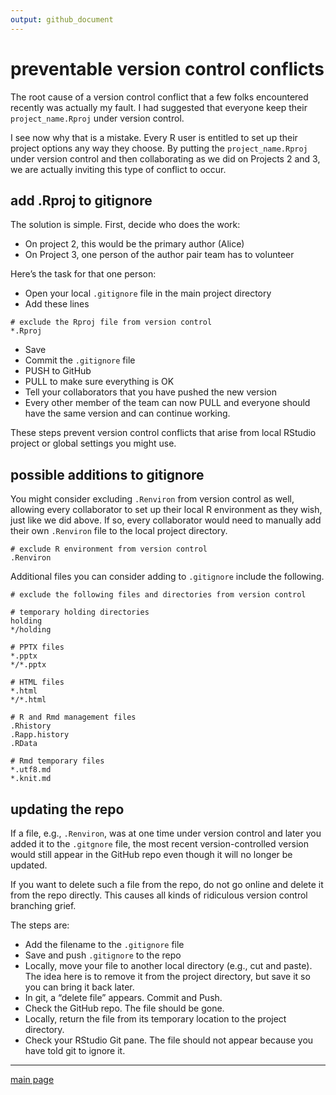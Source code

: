 ```yaml
---
output: github_document
--- 
```


# preventable version control conflicts   

The root cause of a version control conflict that a few folks encountered recently was actually my fault. I had suggested that everyone keep their `project_name.Rproj` under version control. 

I see now why that is a mistake. Every R user is entitled to set up their project options any way they choose. By putting the `project_name.Rproj` under version control and then collaborating as we did on Projects 2 and 3, we are actually inviting this type of conflict to occur. 

## add .Rproj to gitignore

The solution is simple. First, decide who does the work: 

- On project 2, this would be the primary author (Alice) 
- On Project 3, one person of the author pair team has to volunteer 

Here's the task for that one person: 

- Open your local `.gitignore` file in the main project directory 
- Add these lines  

```
# exclude the Rproj file from version control  
*.Rproj
```

- Save 
- Commit the `.gitignore` file 
- PUSH to GitHub 
- PULL to make sure everything is OK 
- Tell your collaborators that you have pushed the new version 
- Every other member of the team can now PULL and everyone should have the same version and can continue working. 

These steps prevent version control conflicts that arise from local RStudio project or global settings you might use. 


## possible additions to gitignore

You might consider excluding `.Renviron` from version control as well, allowing every collaborator to set up their local R environment as they wish, just like we did above. If so, every collaborator would need to manually add their own `.Renviron` file to the local project directory. 

```
# exclude R environment from version control 
.Renviron 
```


Additional files you can consider adding to `.gitignore` include the following. 



```
# exclude the following files and directories from version control

# temporary holding directories 
holding
*/holding

# PPTX files 
*.pptx
*/*.pptx

# HTML files 
*.html
*/*.html

# R and Rmd management files 
.Rhistory
.Rapp.history
.RData

# Rmd temporary files 
*.utf8.md
*.knit.md
```


## updating the repo 

If a file, e.g., `.Renviron`,  was at one time under version control and later you added it to the `.gitgnore` file, the most recent version-controlled version  would still appear in the GitHub repo even though it will no longer be updated. 

If you want to delete such a file from the repo, do not go online and delete it from the repo directly. This causes all kinds of ridiculous version control branching grief. 

The steps are: 

- Add the filename to the `.gitignore` file 
- Save and push `.gitignore` to the repo 
- Locally, move your file to another local directory (e.g., cut and paste). The idea here is to remove it from the project directory, but save it so you can bring it back later. 
- In git, a "delete file" appears. Commit and Push. 
- Check the GitHub repo. The file should be gone. 
- Locally, return the file from its temporary location to the project directory. 
- Check your RStudio Git pane. The file should not appear because you have told git to ignore it. 












---

[main page](../README.md)




